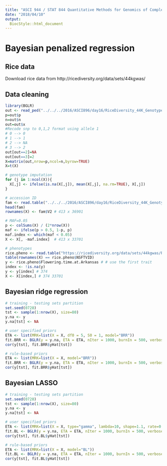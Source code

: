 ```yaml
---
title: "ASCI 944 / STAT 844 Quantitative Methods for Genomics of Complex Traits"
date: "2018/04/10"
output: 
  BiocStyle::html_document
---
```


# Bayesian penalized regression 

## Rice data
Download rice data from http://ricediversity.org/data/sets/44kgwas/

## Data cleaning 
```r
library(BGLR)
out <- read_ped("../../../2016/ASCI896/day16/RiceDiversity_44K_Genotypes_PLINK/sativas413.ped")
p=out$p
n=out$n
out=out$x
#Recode snp to 0,1,2 format using allele 1
# 0 --> 0
# 1 --> 1
# 2 --> NA
# 3 --> 2
out[out==2]=NA
out[out==3]=2
X=matrix(out,nrow=p,ncol=n,byrow=TRUE)
X=t(X)

# genotype imputation
for (j in 1:ncol(X)){
  X[,j] <- ifelse(is.na(X[,j]), mean(X[,j], na.rm=TRUE), X[,j])
}

# accession ID
fam <- read.table("../../../2016/ASCI896/day16/RiceDiversity_44K_Genotypes_PLINK/sativas413.fam", header = FALSE, stringsAsFactors = FALSE)
head(fam)
rownames(X) <- fam$V2 # 413 x 36901

# MAF=0.05
p <- colSums(X) / (2*nrow(X))
maf <- ifelse(p > 0.5, 1-p, p)
maf.index <- which(maf < 0.05)
X <- X[, -maf.index]  # 413 x 33701

# phenotypes
rice.pheno <- read.table("https://ricediversity.org/data/sets/44kgwas/RiceDiversity_44K_Phenotypes_34traits_PLINK.txt", header = TRUE, stringsAsFactors = FALSE, sep = "\t")
table(rownames(X) == rice.pheno$NSFTVID)
y <- rice.pheno$Flowering.time.at.Arkansas # # use the first trait 
index <- !is.na(y)
y <- y[index] # 374
X <- X[index,] # 374 33701
```

## Bayesian ridge regression 
```r
# training - testing sets partition
set.seed(0728)
tst <- sample(1:nrow(X), size=80)
y.na <- y
y.na[tst] <- NA

# user specified priors
ETA <- list(MRK=list(X = X, df0 = 5, S0 = 1, model="BRR"))
fit.BRR <- BGLR(y = y.na, ETA = ETA, nIter = 1000, burnIn = 500, verbose = TRUE)
cor(y[tst], fit.BRR$yHat[tst])

# rule-based priors
ETA <- list(MRK=list(X = X, model="BRR"))
fit.BRR <- BGLR(y = y.na, ETA = ETA, nIter = 1000, burnIn = 500, verbose = FALSE)
cor(y[tst], fit.BRR$yHat[tst])
```

## Bayesian LASSO
```r
# training - testing sets partition
set.seed(0728)
tst <- sample(1:nrow(X), size=80)
y.na <- y
y.na[tst] <- NA

# user specified priors
ETA <- list(MRK=list(X = X, type="gamma", lambda=10, shape=1.1, rate=0.5, model="BL"))
fit.BL <- BGLR(y = y.na, ETA = ETA, nIter = 1000, burnIn = 500, verbose = TRUE)
cor(y[tst], fit.BL$yHat[tst])

# rule-based priors 
ETA <- list(MRK=list(X = X, model="BL"))
fit.BL <- BGLR(y = y.na, ETA = ETA, nIter = 1000, burnIn = 500, verbose = TRUE)
cor(y[tst], fit.BL$yHat[tst])
```



